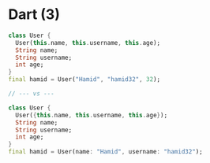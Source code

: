 # Dart (3)

```dart
class User {
  User(this.name, this.username, this.age);
  String name;
  String username;
  int age;
}
final hamid = User("Hamid", "hamid32", 32);

// --- vs ---

class User {
  User({this.name, this.username, this.age});
  String name;
  String username;
  int age;
}
final hamid = User(name: "Hamid", username: "hamid32");
```
